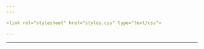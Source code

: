 ```yaml
---
---

<link rel="stylesheet" href="styles.css" type="text/css">

---
```

---
<embed src="posters/Poster_VSS_GJ_2022.png" width="1000px" />
